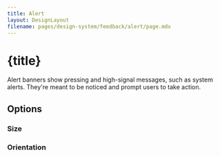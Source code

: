 ```yaml
---
title: Alert
layout: DesignLayout
filename: pages/design-system/feedback/alert/page.mdx
---
```



# {title}

Alert banners show pressing and high-signal messages, such as system alerts. They're meant to be noticed and prompt users to take action.


<MainView />

<div style={{ display: "flex", justifyContent: "flex-start", gap: 30, padding: "30px 0"}}>
    <UIComponentLink link="/pages/ui-component/divider/" />
</div>

## Options 


### Size




### Orientation

